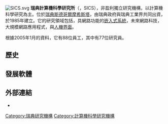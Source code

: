 [[Image:SICS.svg|right]]
'''瑞典計算機科學研究所'''（{{lang-en|Swedish Institute of Computer Science}}，SICS），非盈利獨立研究機構，以計算機科學研究為主。位於[[瑞典|瑞典]][[斯德哥爾摩|斯德哥爾摩]][[希斯塔|希斯塔]]，由瑞典政府與瑞典工業界共同出資，於1985年建立。它的研究領域包括，具網路功能的[[嵌入式系統|嵌入式系統]]，未來網路科技，大規模網路應用程式，與[[人機界面|人機界面]]。

根據2005年1月的資料，它有88位員工，其中有77位研究員。
==歷史==
==發展軟體==
==外部連結==
* {{Official|http://www.sics.se/}}
{{coord|59.4049|N|17.9496|E|type:landmark|display=title}}
{{DEFAULTSORT:SICS}}

[[Category:瑞典研究機構|Category:瑞典研究機構]]
[[Category:計算機科學研究機構|Category:計算機科學研究機構]]
